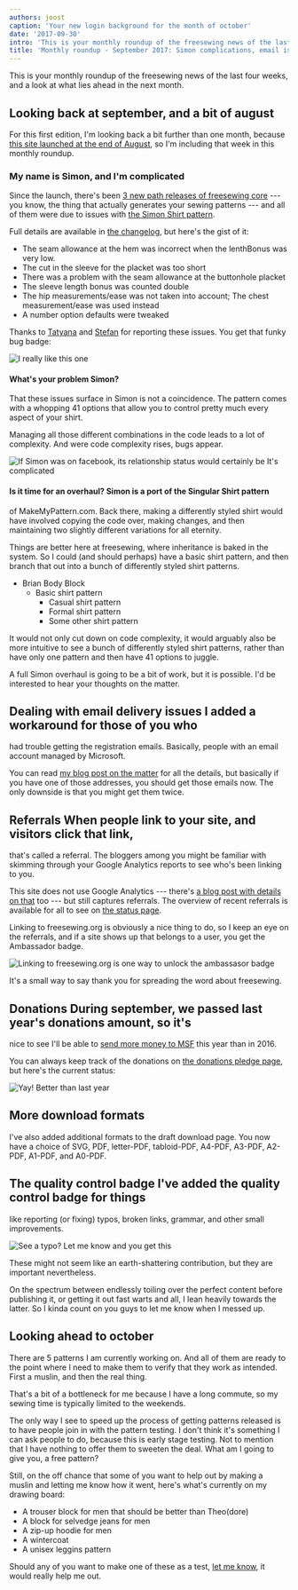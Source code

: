 ```yaml
---
authors: joost
caption: 'Your new login background for the month of october'
date: '2017-09-30'
intro: 'This is your monthly roundup of the freesewing news of the last four weeks, and a look at what lies ahead in the next month.'
title: 'Monthly roundup - September 2017: Simon complications, email issues, and donations are up this year.'
---
```


This is your monthly roundup of the freesewing news of the last four weeks, and
a look at what lies ahead in the next month.

<!-- truncate -->

## Looking back at september, and a bit of august

For this first edition, I'm looking back a bit further than one month, because
[this site launched at the end of August](/blog/open-for-business/), so I'm
including that week in this monthly roundup.

### My name is Simon, and I'm complicated

Since the launch, there's been [3 new path releases of freesewing
core](https://github.com/freesewing/core/releases) --- you know, the thing that
actually generates your sewing patterns --- and all of them were due to issues
with [the Simon Shirt pattern](/patterns/simon).

Full details are available in [the
changelog](https://github.com/freesewing/core/blob/develop/CHANGELOG.md), but
here's the gist of it:

- The seam allowance at the hem was incorrect when the lenthBonus was very
  low.
- The cut in the sleeve for the placket was too short
- There was a problem with the seam allowance at the buttonhole placket
- The sleeve length bonus was counted double
- The hip measurements/ease was not taken into account; The chest
  measurement/ease was used instead
- A number option defaults were tweaked

Thanks to [Tatyana](/users/yrhdw) and [Stefan](/users/kczrw) for reporting
these issues. You get that funky bug badge:

![I really like this
one](https://posts.freesewing.org/uploads/badge_found_bug_d7d0c9055a.svg)

#### What's your problem Simon?

That these issues surface in Simon is not a coincidence. The pattern comes with
a whopping 41 options that allow you to control pretty much every aspect of
your shirt.

Managing all those different combinations in the code leads to a lot of
complexity. And were code complexity rises, bugs appear.

![If Simon was on facebook, its relationship status would certainly be *It's
complicated*](https://posts.freesewing.org/uploads/complicated_d8c872358d.gif)

#### Is it time for an overhaul? Simon is a port of the Singular Shirt pattern

of MakeMyPattern.com. Back there, making a differently styled shirt would have
involved copying the code over, making changes, and then maintaining two
slightly different variations for all eternity.

Things are better here at freesewing, where inheritance is baked in the system.
So I could (and should perhaps) have a basic shirt pattern, and then branch
that out into a bunch of differently styled shirt patterns.

- Brian Body Block
  - Basic shirt pattern
    - Casual shirt pattern
    - Formal shirt pattern
    - Some other shirt pattern

It would not only cut down on code complexity, it would arguably also be more
intuitive to see a bunch of differently styled shirt patterns, rather than have
only one pattern and then have 41 options to juggle.

A full Simon overhaul is going to be a bit of work, but it is possible. I'd be
interested to hear your thoughts on the matter.

## Dealing with email delivery issues I added a workaround for those of you who

had trouble getting the registration emails. Basically, people with an email
account managed by Microsoft.

You can read [my blog post on the matter](/blog/email-spam-problems/) for all
the details, but basically if you have one of those addresses, you should get
those emails now. The only downside is that you might get them twice.

## Referrals When people link to your site, and visitors click that link,

that's called a referral. The bloggers among you might be familiar with
skimming through your Google Analytics reports to see who's been linking to
you.

This site does not use Google Analytics --- there's [a blog post with details
on that](/blog/privacy-choices/) too --- but still captures referrals. The
overview of recent referrals is available for all to see on [the status
page](/status).

Linking to freesewing.org is obviously a nice thing to do, so I keep an eye on
the referrals, and if a site shows up that belongs to a user, you get the
Ambassador badge.

![Linking to freesewing.org is one way to unlock the ambassasor
badge](https://posts.freesewing.org/uploads/badge_ambassador_3dd1e722cc.svg)

It's a small way to say thank you for spreading the word about freesewing.

## Donations During september, we passed last year's donations amount, so it's

nice to see I'll be able to [send more money to
MSF](/about/pledge#donations-history) this year than in 2016.

You can always keep track of the donations on [the donations pledge
page](/about/pledge#donations-history), but here's the current status:

![Yay! Better than last
year](https://posts.freesewing.org/uploads/donations_68e214d133.svg)

## More download formats

I've also added additional formats to the draft download page. You now have a
choice of SVG, PDF, letter-PDF, tabloid-PDF, A4-PDF, A3-PDF, A2-PDF, A1-PDF,
and A0-PDF.

## The quality control badge I've added the quality control badge for things

like reporting (or fixing) typos, broken links, grammar, and other small
improvements.

![See a typo? Let me know and you get
this](https://posts.freesewing.org/uploads/badge_quality_control_6acb8c10c2.svg)

These might not seem like an earth-shattering contribution, but they are
important nevertheless.

On the spectrum between endlessly toiling over the perfect content before
publishing it, or getting it out fast warts and all, I lean heavily towards the
latter. So I kinda count on you guys to let me know when I messed up.

## Looking ahead to october

There are 5 patterns I am currently working on. And all of them are ready to
the point where I need to make them to verify that they work as intended. First
a muslin, and then the real thing.

That's a bit of a bottleneck for me because I have a long commute, so my sewing
time is typically limited to the weekends.

The only way I see to speed up the process of getting patterns released is to
have people join in with the pattern testing. I don't think it's something I
can ask people to do, because this is early stage testing. Not to mention that
I have nothing to offer them to sweeten the deal. What am I going to give you,
a free pattern?

Still, on the off chance that some of you want to help out by making a muslin
and letting me know how it went, here's what's currently on my drawing board:

- A trouser block for men that should be better than Theo(dore)
- A block for selvedge jeans for men
- A zip-up hoodie for men
- A wintercoat
- A unisex leggins pattern

Should any of you want to make one of these as a test, [let me know](/contact),
it would really help me out.

